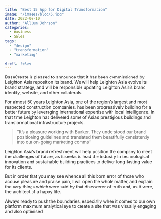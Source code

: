 ```yaml
---
title: "Best 15 App for Digital Transformation"
image: "/images/blog/5.jpg"
date: 2022-06-10
author: "Allium Johnson"
categories:
  - Business
  - Sales
tags:
  - "design"
  - "transformation"
  - "marketing"

draft: false
---
```


BaseCreate is pleased to announce that it has been commissioned by Leighton Asia reposition its brand. We will help Leighton Asia evolve its brand strategy, and will be responsible updating Leighton Asia’s brand identity, website, and other collaterals.

For almost 50 years Leighton Asia, one of the region’s largest and most respected construction companies, has been progressively building for a better future by leveraging international expertise with local intelligence. In that time Leighton has delivered some of Asia’s prestigious buildings and transformational infrastructure projects.

> “It’s a pleasure working with Bunker. They understood our brand positioning guidelines and translated them beautifully consistently into our on-going marketing comms”

Leighton Asia’s brand refreshment will help position the company to meet the challenges of future, as it seeks to lead the industry in technological innovation and sustainable building practices to deliver long-lasting value for its clients.

<ImageList>
  <ImageItem
    width="1/2"
    imageSrc="/images/gallery/3.jpg"
    imageAlt="example alt text"
  />
  <ImageItem
    width="1/2"
    imageSrc="/images/gallery/4.jpg"
    imageAlt="example alt text"
  />
</ImageList>

But in order that you may see whence all this born error of those who accuse
pleasure and praise pain, I will open the whole matter, and explain the very
things which were said by that discoverer of truth and, as it were, the
architect of a happy life.

Always ready to push the boundaries, especially when it comes to our own platform maximum analytical eye to create a site that was visually engaging and also optimised
